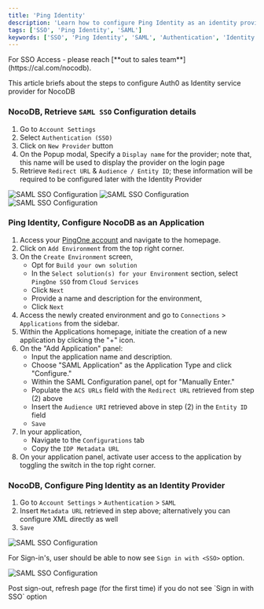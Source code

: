 ```yaml
---
title: 'Ping Identity' 
description: 'Learn how to configure Ping Identity as an identity provider for NocoDB.' 
tags: ['SSO', 'Ping Identity', 'SAML']
keywords: ['SSO', 'Ping Identity', 'SAML', 'Authentication', 'Identity Provider']
---
```


<Callout type="info">
For SSO Access - please reach [**out to sales team**](https://cal.com/nocodb).
</Callout>


This article briefs about the steps to configure Auth0 as Identity service provider for NocoDB

### NocoDB, Retrieve `SAML SSO` Configuration details
1. Go to `Account Settings`
2. Select `Authentication (SSO)`
3. Click on `New Provider` button
4. On the Popup modal, Specify a `Display name` for the provider; note that, this name will be used to display the provider on the login page
5. Retrieve `Redirect URL` & `Audience / Entity ID`; these information will be required to be configured later with the Identity Provider

![SAML SSO Configuration](/img/v2/account-settings/SSO-1.png)
![SAML SSO Configuration](/img/v2/account-settings/SAML-2.png)
![SAML SSO Configuration](/img/v2/account-settings/SAML-3.png)


### Ping Identity, Configure NocoDB as an Application
1. Access your [PingOne account](https://www.pingidentity.com/en/account/sign-on.html) and navigate to the homepage.
2. Click on `Add Environment` from the top right corner.
3. On the `Create Environment` screen, 
   - Opt for `Build your own solution`
   - In the `Select solution(s) for your Environment` section, select `PingOne SSO` from `Cloud Services` 
   - Click `Next`
   - Provide a name and description for the environment, 
   - Click `Next`
4. Access the newly created environment and go to `Connections` > `Applications` from the sidebar.
5. Within the Applications homepage, initiate the creation of a new application by clicking the "+" icon.
6. On the "Add Application" panel:
   - Input the application name and description.
   - Choose "SAML Application" as the Application Type and click "Configure."
   - Within the SAML Configuration panel, opt for "Manually Enter."
   - Populate the `ACS URLs` field with the `Redirect URL` retrieved from step (2) above
   - Insert the `Audience URI` retrieved above in step (2) in the `Entity ID` field
   - `Save`
7. In your application, 
   - Navigate to the `Configurations` tab
   - Copy the `IDP Metadata URL`
8. On your application panel, activate user access to the application by toggling the switch in the top right corner.


### NocoDB, Configure Ping Identity as an Identity Provider
1. Go to `Account Settings` > `Authentication` > `SAML`
2. Insert `Metadata URL` retrieved in step above; alternatively you can configure XML directly as well
3. `Save`

![SAML SSO Configuration](/img/v2/account-settings/SAML-4.png)

For Sign-in's, user should be able to now see `Sign in with <SSO>` option.

![SAML SSO Configuration](/img/v2/account-settings/SSO-SignIn.png)

<Callout type="note">
Post sign-out, refresh page (for the first time) if you do not see `Sign in with SSO` option
</Callout>